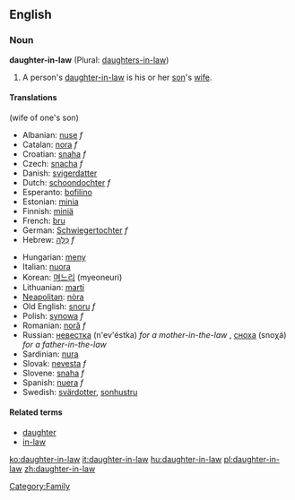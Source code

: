 ==English==
===Noun===
'''daughter-in-law''' (Plural: [[daughters-in-law]])

# A person's [[daughter-in-law]] is his or her [[son]]'s [[wife]].

====Translations====
(wife of one's son)
{{top}}
*Albanian: [[nuse]] ''f''
*Catalan: [[nora]] ''f''
*Croatian: [[snaha]] ''f''
*Czech: [[snacha]] ''f''
*Danish: [[svigerdatter]]
*Dutch: [[schoondochter]] ''f''
*Esperanto: [[bofilino]]
*Estonian: [[minia]]
*Finnish: [[miniä]]
*French: [[bru#French|bru]] {{f}}
*German: [[Schwiegertochter]] ''f''
*Hebrew: [[כַּלָּה]] ''f''
{{mid}}
*Hungarian: [[meny]]
*Italian: [[nuora]] {{f}}
*Korean: [[며느리]] (myeoneuri)
*Lithuanian: [[marti]]
*[[Neapolitan]]: [[nòra]] {{f}}
*Old English: [[snoru]] ''f''
*Polish: [[synowa]] ''f''
*Romanian: [[noră]] ''f''
*Russian: [[невестка]] (n'ev'éstka) ''for a mother-in-the-law'' {{f}}, [[сноха]] (snoχá) ''for a father-in-the-law'' {{f}}
*Sardinian: [[nura]] {{f}}
*Slovak: [[nevesta]] ''f''
*Slovene: [[snaha]] ''f''
*Spanish: [[nuera]] ''f''
*Swedish: [[svärdotter]], [[sonhustru]]
{{bottom}}

====Related terms====
*[[daughter]]
*[[in-law]]

[[Category:Family]]

[[ko:daughter-in-law]]
[[it:daughter-in-law]]
[[hu:daughter-in-law]]
[[pl:daughter-in-law]]
[[zh:daughter-in-law]]